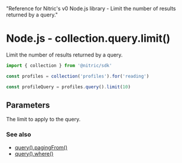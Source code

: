  "Reference for Nitric's v0 Node.js library - Limit the number of results returned by a query."

# Node.js - collection.query.limit()

Limit the number of results returned by a query.

```javascript
import { collection } from '@nitric/sdk'

const profiles = collection('profiles').for('reading')

const profileQuery = profiles.query().limit(10)
```

## Parameters

<Properties>
  <Property name="limit" required type="number">
    The limit to apply to the query.
  </Property>
</Properties>

### See also

- [query().pagingFrom()](./collection-query-pagingfrom)
- [query().where()](./collection-query-where)
